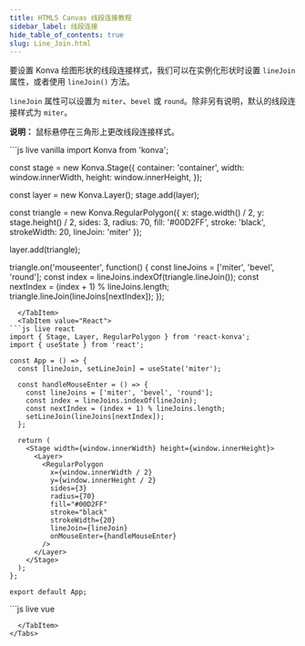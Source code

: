 ```yaml
---
title: HTML5 Canvas 线段连接教程
sidebar_label: 线段连接
hide_table_of_contents: true
slug: Line_Join.html
---
```


要设置 Konva 绘图形状的线段连接样式，我们可以在实例化形状时设置 `lineJoin` 属性，或者使用 `lineJoin()` 方法。

`lineJoin` 属性可以设置为 `miter`、`bevel` 或 `round`。除非另有说明，默认的线段连接样式为 `miter`。

**说明：** 鼠标悬停在三角形上更改线段连接样式。


<Tabs>
  <TabItem value="Vanilla" default>
```js live vanilla
import Konva from 'konva';

const stage = new Konva.Stage({
  container: 'container',
  width: window.innerWidth,
  height: window.innerHeight,
});

const layer = new Konva.Layer();
stage.add(layer);

const triangle = new Konva.RegularPolygon({
  x: stage.width() / 2,
  y: stage.height() / 2,
  sides: 3,
  radius: 70,
  fill: '#00D2FF',
  stroke: 'black',
  strokeWidth: 20,
  lineJoin: 'miter'
});

layer.add(triangle);

triangle.on('mouseenter', function() {
  const lineJoins = ['miter', 'bevel', 'round'];
  const index = lineJoins.indexOf(triangle.lineJoin());
  const nextIndex = (index + 1) % lineJoins.length;
  triangle.lineJoin(lineJoins[nextIndex]);
});
```
  </TabItem>
  <TabItem value="React">
```js live react
import { Stage, Layer, RegularPolygon } from 'react-konva';
import { useState } from 'react';

const App = () => {
  const [lineJoin, setLineJoin] = useState('miter');

  const handleMouseEnter = () => {
    const lineJoins = ['miter', 'bevel', 'round'];
    const index = lineJoins.indexOf(lineJoin);
    const nextIndex = (index + 1) % lineJoins.length;
    setLineJoin(lineJoins[nextIndex]);
  };

  return (
    <Stage width={window.innerWidth} height={window.innerHeight}>
      <Layer>
        <RegularPolygon
          x={window.innerWidth / 2}
          y={window.innerHeight / 2}
          sides={3}
          radius={70}
          fill="#00D2FF"
          stroke="black"
          strokeWidth={20}
          lineJoin={lineJoin}
          onMouseEnter={handleMouseEnter}
        />
      </Layer>
    </Stage>
  );
};

export default App;
```
  </TabItem>
  <TabItem value="Vue">
```js live vue
<template>
  <v-stage :config="stageSize">
    <v-layer>
      <v-regular-polygon
        :config="triangleConfig"
        @mouseenter="handleMouseEnter"
      />
    </v-layer>
  </v-stage>
</template>

<script setup>
import { ref } from 'vue';

const stageSize = {
  width: window.innerWidth,
  height: window.innerHeight
};

const currentLineJoin = ref('miter');

const triangleConfig = {
  x: window.innerWidth / 2,
  y: window.innerHeight / 2,
  sides: 3,
  radius: 70,
  fill: '#00D2FF',
  stroke: 'black',
  strokeWidth: 20,
  lineJoin: currentLineJoin.value
};

const handleMouseEnter = () => {
  const lineJoins = ['miter', 'bevel', 'round'];
  const index = lineJoins.indexOf(currentLineJoin.value);
  const nextIndex = (index + 1) % lineJoins.length;
  currentLineJoin.value = lineJoins[nextIndex];
};
</script>
```
  </TabItem>
</Tabs>